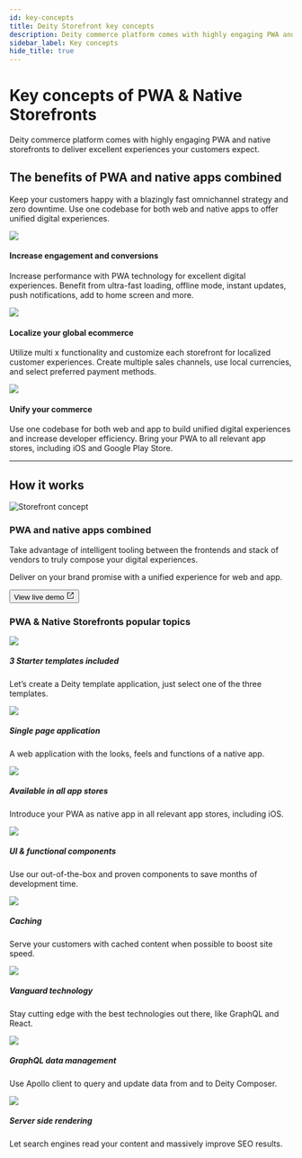 ```yaml
---
id: key-concepts
title: Deity Storefront key concepts
description: Deity commerce platform comes with highly engaging PWA and native storefronts to deliver excellent experiences your customers expect.
sidebar_label: Key concepts
hide_title: true
---
```



# Key concepts of PWA & Native Storefronts

<p className="desc pb20">
  Deity commerce platform comes with highly engaging PWA and native storefronts to deliver excellent experiences your
  customers expect.
</p>

## The benefits of PWA and native apps combined

Keep your customers happy with a blazingly fast omnichannel strategy and zero downtime. Use one codebase for both web and native apps to offer unified digital experiences.

<div className="flex mb40 invert">
  <Card open="true" to="">
    <img src="/img/icons/increase.svg" />
    <h4>Increase engagement and conversions</h4>
    <p>
      Increase performance with PWA technology for excellent digital experiences. Benefit from ultra-fast loading,
      offline mode, instant updates, push notifications, add to home screen and more.
    </p>
  </Card>
  <Card open="true" to="">
    <img src="/img/icons/localize.svg" />
    <h4>Localize your global ecommerce</h4>
    <p>
      Utilize multi x functionality and customize each storefront for localized customer experiences. Create multiple
      sales channels, use local currencies, and select preferred payment methods.
    </p>
  </Card>
  <Card open="true" to="">
    <img src="/img/icons/unify.svg" />
    <h4>Unify your commerce</h4>
    <p>
      Use one codebase for both web and app to build unified digital experiences and increase developer efficiency.
      Bring your PWA to all relevant app stores, including iOS and Google Play Store.
    </p>
  </Card>
</div>

---

## How it works

<div className="pb20"></div>
<div className="flex vertical-center mb80 brighten">
  <div className="text-center ">
    <img src="/img/docs/platform/storefront-concept.svg" alt="Storefront concept" />
  </div>
  <div>
    <h3>PWA and native apps combined</h3>
    <p>
      Take advantage of intelligent tooling between the frontends and stack of vendors to truly compose your digital
      experiences.
    </p>
    <p>Deliver on your brand promise with a unified experience for web and app.</p>
    <p>
      <Button variant="outlined" size="medium" href="https://v3demo2.deity.io" target="_blank">
        View live demo
        <svg
          width="15"
          height="15"
          aria-hidden="true"
          viewBox="0 0 15 15"
          class="iconExternalLink_src-theme-Icon-ExternalLink-styles-module"
        >
          <path
            fill="currentColor"
            d="M3 2C2.44772 2 2 2.44772 2 3V12C2 12.5523 2.44772 13 3 13H12C12.5523 13 13 12.5523 13 12V8.5C13 8.22386 12.7761 8 12.5 8C12.2239 8 12 8.22386 12 8.5V12H3V3L6.5 3C6.77614 3 7 2.77614 7 2.5C7 2.22386 6.77614 2 6.5 2H3ZM12.8536 2.14645C12.9015 2.19439 12.9377 2.24964 12.9621 2.30861C12.9861 2.36669 12.9996 2.4303 13 2.497L13 2.5V2.50049V5.5C13 5.77614 12.7761 6 12.5 6C12.2239 6 12 5.77614 12 5.5V3.70711L6.85355 8.85355C6.65829 9.04882 6.34171 9.04882 6.14645 8.85355C5.95118 8.65829 5.95118 8.34171 6.14645 8.14645L11.2929 3H9.5C9.22386 3 9 2.77614 9 2.5C9 2.22386 9.22386 2 9.5 2H12.4999H12.5C12.5678 2 12.6324 2.01349 12.6914 2.03794C12.7504 2.06234 12.8056 2.09851 12.8536 2.14645Z"
          ></path>
        </svg>
      </Button>
    </p>
  </div>
</div>

### PWA & Native Storefronts popular topics

<div className="flex brighten">
  <Card variant="horizontal" to="/docs/storefront/getting-started/create-application">
    <img src="/img/icons/shop.svg" />
    <div>
      <h5>3 Starter templates included</h5>
      <p>Let’s create a Deity template application, just select one of the three templates.</p>
    </div>
  </Card>
  <Card variant="horizontal" to="/docs/storefront/routing">
    <img src="/img/icons/spa.svg" />
    <div>
      <h5>Single page application</h5>
      <p>A web application with the looks, feels and functions of a native app.</p>
    </div>
  </Card>
</div>
<div className="flex brighten">
  <Card variant="horizontal" to="/docs/storefront/resources/app-store">
    <img src="/img/icons/applestore.svg" />
    <div>
      <h5>Available in all app stores</h5>
      <p>Introduce your PWA as native app in all relevant app stores, including iOS.</p>
    </div>
  </Card>
  <Card variant="horizontal" to="/docs/storefront/theming/components">
    <img src="/img/icons/tabs.svg" />
    <div>
      <h5>UI & functional components</h5>
      <p>Use our out-of-the-box and proven components to save months of development time.</p>
    </div>
  </Card>
</div>
<div className="flex brighten">
  <Card variant="horizontal" to="/docs/storefront/caching">
    <img src="/img/icons/caching.svg" />
    <div>
      <h5>Caching</h5>
      <p>Serve your customers with cached content when possible to boost site speed.</p>
    </div>
  </Card>
  <Card variant="horizontal" to="/docs/storefront/resources/technical">
    <img src="/img/icons/technology.svg" />
    <div>
      <h5>Vanguard technology</h5>
      <p>Stay cutting edge with the best technologies out there, like GraphQL and React.</p>
    </div>
  </Card>
</div>
<div className="flex mb100 brighten">
  <Card variant="horizontal" to="/docs/storefront/data">
    <img src="/img/icons/data.svg" />
    <div>
      <h5>GraphQL data management</h5>
      <p>Use Apollo client to query and update data from and to Deity Composer.</p>
    </div>
  </Card>
  <Card variant="horizontal" to="/docs/storefront/state">
    <img src="/img/icons/ssr.svg" />
    <div>
      <h5>Server side rendering</h5>
      <p>Let search engines read your content and massively improve SEO results.</p>
    </div>
  </Card>
</div>
